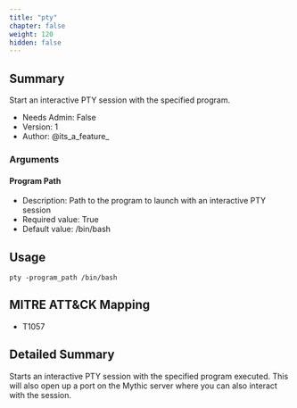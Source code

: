 ```yaml
---
title: "pty"
chapter: false
weight: 120
hidden: false
---
```


## Summary
Start an interactive PTY session with the specified program.
  
- Needs Admin: False  
- Version: 1  
- Author: @its_a_feature_  

### Arguments

#### Program Path
- Description: Path to the program to launch with an interactive PTY session
- Required value: True
- Default value: /bin/bash

## Usage

```
pty -program_path /bin/bash
```

## MITRE ATT&CK Mapping

- T1057  
## Detailed Summary

Starts an interactive PTY session with the specified program executed. This will also open up a port on the Mythic server where you can also interact with the session.